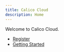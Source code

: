 ```yaml
---
title: Calico Cloud
description: Home
---
```


Welcome to Calico Cloud.

- [Register](https://www.tigera.io/tigera-products/calico-enterprise-trial#installation-trial)
- [Getting Started](getting-started/)
